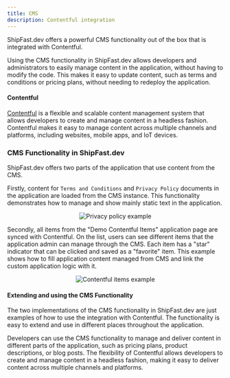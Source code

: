 ```yaml
---
title: CMS
description: Contentful integration
---
```



ShipFast.dev offers a powerful CMS functionality out of the box that is integrated with Contentful.

Using the CMS functionality in ShipFast.dev allows developers and administrators to easily manage content in the
application, without having to modify the code. This makes it easy to update content, such as terms and conditions or
pricing plans, without needing to redeploy the application.

#### Contentful

[Contentful](https://www.contentful.com/) is a flexible and scalable content management system that allows developers
to create and manage content in a headless fashion. Contentful makes it easy to manage content across multiple channels
and platforms, including websites, mobile apps, and IoT devices.

### CMS Functionality in ShipFast.dev

ShipFast.dev offers two parts of the application that use content from the CMS.

Firstly, content for `Terms and Conditions` and `Privacy Policy` documents in the application are loaded from the CMS
instance. This functionality demonstrates how to manage and show mainly static text in the application.

<p align="center">
  <img src={useBaseUrl("img/features/contentful/privacy-policy.png")} alt="Privacy policy example" />
</p>

Secondly, all items from the "Demo Contentful Items" application page are synced with Contentful. On the list, users can
see different items that the application admin can manage through the CMS. Each item has a "star" indicator that can be
clicked and saved as a "favorite" item. This example shows how to fill application content managed from CMS and link the
custom application logic with it.

<p align="center">
  <img src={useBaseUrl("img/features/contentful/items.png")} alt="Contentful items example" />
</p>


#### Extending and using the CMS Functionality

The two implementations of the CMS functionality in ShipFast.dev are just examples of how to use the integration
with Contentful. The functionality is easy to extend and use in different places throughout the application.

Developers can use the CMS functionality to manage and deliver content in different parts of the application, such as
pricing plans, product descriptions, or blog posts. The flexibility of Contentful allows developers to create and manage
content in a headless fashion, making it easy to deliver content across multiple channels and platforms.